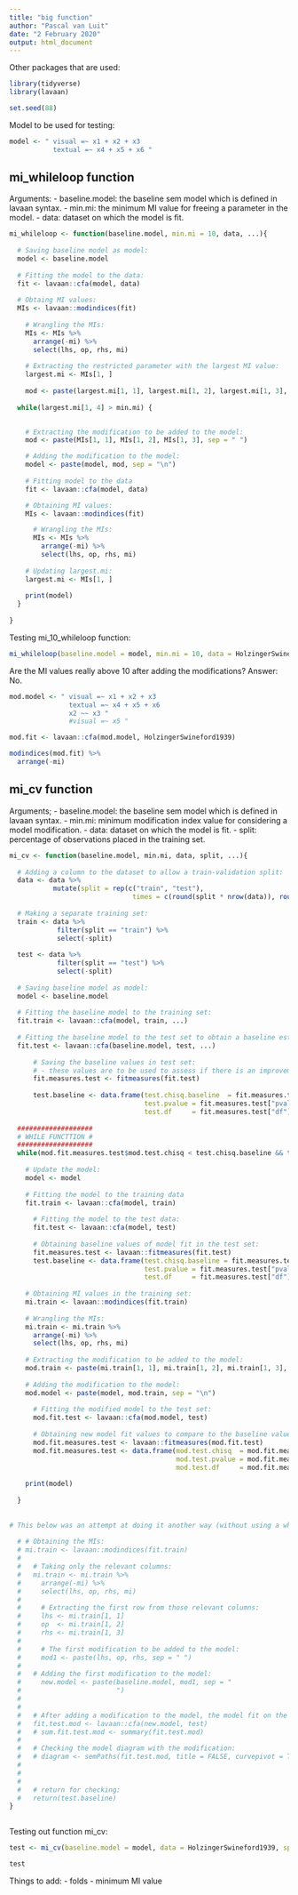 ```yaml
---
title: "big function"
author: "Pascal van Luit"
date: "2 February 2020"
output: html_document
---
```


Other packages that are used:

```r
library(tidyverse)
library(lavaan)

set.seed(88)
```

Model to be used for testing:
```r
model <- " visual =~ x1 + x2 + x3
           textual =~ x4 + x5 + x6 "
```


## mi_whileloop function
Arguments:
- baseline.model: the baseline sem model which is defined in lavaan syntax.
- min.mi: the minimum MI value for freeing a parameter in the model.
- data: dataset on which the model is fit.

```r
mi_whileloop <- function(baseline.model, min.mi = 10, data, ...){
  
  # Saving baseline model as model:
  model <- baseline.model
  
  # Fitting the model to the data:
  fit <- lavaan::cfa(model, data)
  
  # Obtaing MI values:
  MIs <- lavaan::modindices(fit)
  
    # Wrangling the MIs:
    MIs <- MIs %>%
      arrange(-mi) %>% 
      select(lhs, op, rhs, mi)
    
    # Extracting the restricted parameter with the largest MI value:
    largest.mi <- MIs[1, ]
    
    mod <- paste(largest.mi[1, 1], largest.mi[1, 2], largest.mi[1, 3], sep = " ")
  
  while(largest.mi[1, 4] > min.mi) {
    

    # Extracting the modification to be added to the model:
    mod <- paste(MIs[1, 1], MIs[1, 2], MIs[1, 3], sep = " ")

    # Adding the modification to the model:
    model <- paste(model, mod, sep = "\n")
    
    # Fitting model to the data
    fit <- lavaan::cfa(model, data)

    # Obtaining MI values:
    MIs <- lavaan::modindices(fit)

      # Wrangling the MIs:
      MIs <- MIs %>%
        arrange(-mi) %>%
        select(lhs, op, rhs, mi)
  
    # Updating largest.mi:
    largest.mi <- MIs[1, ]
    
    print(model)
  }
    
}
```


Testing mi_10_whileloop function:
```r
mi_whileloop(baseline.model = model, min.mi = 10, data = HolzingerSwineford1939)
```


Are the MI values really above 10 after adding the modifications? Answer: No.
```r
mod.model <- " visual =~ x1 + x2 + x3
               textual =~ x4 + x5 + x6
               x2 ~~ x3 "
               #visual =~ x5 "

mod.fit <- lavaan::cfa(mod.model, HolzingerSwineford1939)

modindices(mod.fit) %>% 
  arrange(-mi)
```


################################################################################
################################################################################
################################################################################
################################################################################
################################################################################


## mi_cv function
Arguments;
- baseline.model: the baseline sem model which is defined in lavaan syntax.
- min.mi: minimum modification index value for considering a model modification.
- data: dataset on which the model is fit.
- split: percentage of observations placed in the training set.

```r
mi_cv <- function(baseline.model, min.mi, data, split, ...){
  
  # Adding a column to the dataset to allow a train-validation split:
  data <- data %>% 
           mutate(split = rep(c("train", "test"),
                               times = c(round(split * nrow(data)), round((1 - split) * nrow(data)))))
  
  # Making a separate training set:
  train <- data %>%
            filter(split == "train") %>% 
            select(-split)
  
  test <- data %>%
            filter(split == "test") %>% 
            select(-split)
  
  # Saving baseline model as model:
  model <- baseline.model
  
  # Fitting the baseline model to the training set:
  fit.train <- lavaan::cfa(model, train, ...)
  
  # Fitting the baseline model to the test set to obtain a baseline estimate of chi-square model fit:
  fit.test <- lavaan::cfa(baseline.model, test, ...)
    
      # Saving the baseline values in test set:
      # - these values are to be used to assess if there is an improvement in fit in the test set when a modification is added.
      fit.measures.test <- fitmeasures(fit.test)
      
      test.baseline <- data.frame(test.chisq.baseline  = fit.measures.test["chisq"],
                                  test.pvalue = fit.measures.test["pvalue"],
                                  test.df     = fit.measures.test["df"])
    
  ###################
  # WHILE FUNCTTION #
  ###################
  while(mod.fit.measures.test$mod.test.chisq < test.chisq.baseline && test.pvalue < 0.5 && test.df >= 0){
    
    # Update the model:
    model <- model
    
    # Fitting the model to the training data
    fit.train <- lavaan::cfa(model, train)
    
      # Fitting the model to the test data:
      fit.test <- lavaan::cfa(model, test)
      
      # Obtaining baseline values of model fit in the test set:
      fit.measures.test <- lavaan::fitmeasures(fit.test)
      test.baseline <- data.frame(test.chisq.baseline = fit.measures.test["chisq"],
                                  test.pvalue = fit.measures.test["pvalue"],
                                  test.df     = fit.measures.test["df"])
    
    # Obtaining MI values in the training set:
    mi.train <- lavaan::modindices(fit.train)
    
    # Wrangling the MIs:
    mi.train <- mi.train %>% 
      arrange(-mi) %>% 
      select(lhs, op, rhs, mi)
    
    # Extracting the modification to be added to the model:
    mod.train <- paste(mi.train[1, 1], mi.train[1, 2], mi.train[1, 3], sep = " ")
    
    # Adding the modification to the model:
    mod.model <- paste(model, mod.train, sep = "\n")
    
      # Fitting the modified model to the test set:
      mod.fit.test <- lavaan::cfa(mod.model, test)
    
      # Obtaining new model fit values to compare to the baseline values:
      mod.fit.measures.test <- lavaan::fitmeasures(mod.fit.test)
      mod.fit.measures.test <- data.frame(mod.test.chisq  = mod.fit.measures.test["chisq"],
                                          mod.test.pvalue = mod.fit.measures.test["pvalue"],
                                          mod.test.df     = mod.fit.measures.test["df"])
    
    print(model)
    
  }
      
      
# This below was an attempt at doing it another way (without using a while loop):
      
  # # Obtaining the MIs:
  # mi.train <- lavaan::modindices(fit.train)
  #   
  #   # Taking only the relevant columns:
  #   mi.train <- mi.train %>%
  #     arrange(-mi) %>% 
  #     select(lhs, op, rhs, mi)
  #   
  #     # Extracting the first row from those relevant columns:
  #     lhs <- mi.train[1, 1]
  #     op  <- mi.train[1, 2]
  #     rhs <- mi.train[1, 3]
  #     
  #     # The first modification to be added to the model:
  #     mod1 <- paste(lhs, op, rhs, sep = " ")
  #     
  #   # Adding the first modification to the model:
  #     new.model <- paste(baseline.model, mod1, sep = "
  #                        ")
  #   
  #   
  #   # After adding a modification to the model, the model fit on the test set must be obtained and compared to the previous model fit on the test set. This, to check if there is an improvement
  #   fit.test.mod <- lavaan::cfa(new.model, test)  
  #   # sum.fit.test.mod <- summary(fit.test.mod)
  #   
  #   # Checking the model diagram with the modification:
  #   # diagram <- semPaths(fit.test.mod, title = FALSE, curvepivot = TRUE)
  #     
  #     
  #       
  #   # return for checking:
  #   return(test.baseline)
}
  
```


Testing out function mi_cv:
```r
test <- mi_cv(baseline.model = model, data = HolzingerSwineford1939, split = 0.7)

test
```



Things to add:
  - folds
  - minimum MI value
